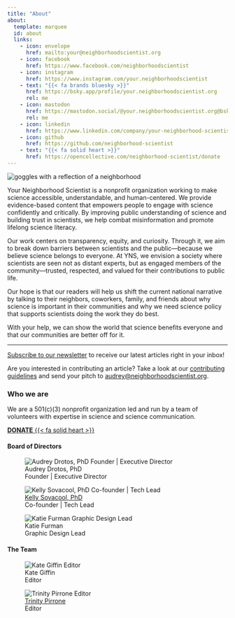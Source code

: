 ```yaml
---
title: "About"
about:
  template: marquee
  id: about
  links:
    - icon: envelope
      href: mailto:your@neighborhoodscientist.org
    - icon: facebook
      href: https://www.facebook.com/neighborhoodscientist
    - icon: instagram
      href: https://www.instagram.com/your.neighborhoodscientist
    - text: "{{< fa brands bluesky >}}"
      href: https://bsky.app/profile/your.neighborhoodscientist.org
      rel: me
    - icon: mastodon
      href: https://mastodon.social/@your.neighborhoodscientist.org@bsky.brid.gy
      rel: me
    - icon: linkedin
      href: https://www.linkedin.com/company/your-neighborhood-scientist
    - icon: github
      href: https://github.com/neighborhood-scientist
    - text: "{{< fa solid heart >}}"
      href: https://opencollective.com/neighborhood-scientist/donate
---
```


::::{#about}
:::{.flex-container}

<img src='https://raw.githubusercontent.com/neighborhood-scientist/neighborhoodscientist.org/6134ad4ab758d9372a23a7c51f221885e39c10a9/img/GogglesReflection_transparent-03-03.png' alt='goggles with a reflection of a neighborhood'>

<!--
[{{< fa regular envelope >}}](mailto:your@neighborhoodscientist.org) &nbsp; [{{< fa brands facebook >}}](https://www.facebook.com/neighborhoodscientist) &nbsp; [{{< fa brands bluesky >}}](https://bsky.app/profile/your.neighborhoodscientist.org) &nbsp; [{{< fa brands mastodon >}}](https://mastodon.social/@your.neighborhoodscientist.org@bsky.brid.gy) &nbsp; [{{< fa brands github >}}](https://github.com/neighborhood-scientist)
-->
:::
::::

Your Neighborhood Scientist is a nonprofit organization working to make science
accessible, understandable, and human-centered. We provide evidence-based
content that empowers people to engage with science confidently and critically.
By improving public understanding of science and building trust in scientists,
we help combat misinformation and promote lifelong science literacy.

Our work centers on transparency, equity, and curiosity. Through it, we aim to
break down barriers between scientists and the public—because we believe science
belongs to everyone. At YNS, we envision a society where scientists are seen not
as distant experts, but as engaged members of the community—trusted, respected,
and valued for their contributions to public life.

Our hope is that our readers will help us shift the current national narrative
by talking to their neighbors, coworkers, family, and friends about why science
is important in their communities and why we need science policy that supports
scientists doing the work they do best.

With your help, we can show the world that science benefits everyone and that
our communities are better off for it.

<hr>

[Subscribe to our newsletter](/subscribe.qmd) to receive our latest articles right in your inbox!

Are you interested in contributing an article?
Take a look at our [contributing guidelines](/contributing/index.qmd)
and send your pitch to [audrey@neighborhoodscientist.org](mailto:audrey@neighborhoodscientist.org).

### Who we are

We are a 501(c)(3) nonprofit organization led and run by a team of volunteers
with expertise in science and science communication.

[**DONATE** {{< fa solid heart >}}](/donate.qmd){.btn .btn-primary role="button"}

#### Board of Directors

::: {layout-ncol=3}
:::: {.flex-container .align-center}
![
    Audrey Drotos, PhD
    <br>
    Founder | Executive Director
](/img/profiles/audrey_headshot_square.jpg)
::::

:::: {.flex-container .align-center}
![
    <a href="https://sovacool.dev">
    Kelly Sovacool, PhD
    </a>
    <br>
    Co-founder | Tech Lead
](/img/profiles/kelly_profile.jpg)
::::

:::: {.flex-container .align-center}
![
    Katie Furman
    <br>
    Graphic Design Lead
](/img/profiles/katie_furman.jpg)
::::
:::

#### The Team

::: {layout-ncol=3}
:::: {.flex-container .align-center}
![
    Kate Giffin
    <br>
    Editor
](/img/profiles/Giffin_headshot.jpg)
::::

:::: {.flex-container .align-center}
![
    <a href="www.linkedin.com/in/trinity-pirrone">
    Trinity Pirrone
    </a>
    <br>
    Editor
](/img/profiles/trinity_profile.jpg)
::::
:::
